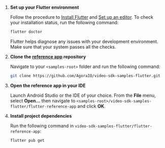 <PlatformWrapper platform="flutter">

1. **Set up your Flutter environment**

    Follow the procedure to [Install Flutter](https://docs.flutter.dev/get-started/install) and [Set up an editor](https://docs.flutter.dev/get-started/editor). To check your installation status, run the following command:

    ```bash
    flutter doctor
    ```

    Flutter helps diagnose any issues with your development environment. Make sure that your system passes all the checks.
    
1. **Clone the [<Vpd  k="SDK" /> <Vpl k="NAME" /> reference app](https://github.com/AgoraIO/video-sdk-samples-flutter) repository**

    Navigate to your `<samples-root>` folder and run the following command:

    ```bash
    git clone https://github.com/AgoraIO/video-sdk-samples-flutter.git
    ```

1. **Open the reference app in your IDE**

    Launch Android Studio or the IDE of your choice. From the **File** menu, select **Open...** then navigate to `<samples-root>/video-sdk-samples-flutter/flutter-reference-app` and click **OK**. 

1. **Install project dependencies**

    Run the following command in `video-sdk-samples-flutter/flutter-reference-app`:

    ```bash
    flutter pub get
    ```

</PlatformWrapper>